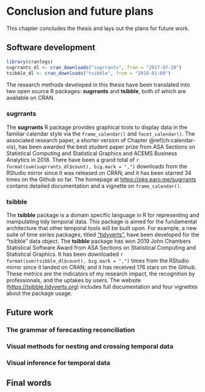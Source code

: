 # Conclusion and future plans {#ch:conclusion}

This chapter concludes the thesis and lays out the plans for future work.

## Software development

```r
library(cranlogs)
sugrrants_dl <- cran_downloads("sugrrants", from = "2017-07-28")
tsibble_dl <- cran_downloads("tsibble", from = "2018-01-09")
```

The research methods developed in this thesis have been translated into two open source R packages: **sugrrants** and **tsibble**, both of which are available on CRAN.

### sugrrants

The **sugrrants** R package provides graphical tools to display data in the familiar calendar style via the `frame_calendar()` and `facet_calendar()`. The associated research paper, a shorter version of Chapter \@ref(ch:calendar-vis), has been awarded the best student paper prize from ASA Sections on Statistical Computing and Statistical Graphics and ACEMS Business Analytics in 2018. There have been a grand total of `r format(sum(sugrrants_dl$count), big.mark = ",")` downloads from the RStudio mirror since it was released on CRAN; and it has been starred 34 times on the Github so far. The homepage at <https://pkg.earo.me/sugrrants> contains detailed documentation and a vignette on `frame_calendar()`.

### tsibble

The **tsibble** package is a domain specific language in R for representing and manipulating tidy temporal data. This package is aimed for the fundamental architecture that other temporal tools will be built upon. For example, a new suite of time series packages, titled ["tidyverts"](https://github.com/tidyverts), have been developed for the "tsibble" data object. The **tsibble** package has won 2019 John Chambers Statistical Software Award from ASA Sections on Statistical Computing and Statistical Graphics. It has been downloaded `r format(sum(tsibble_dl$count), big.mark = ",")` times from the RStudio mirror since it landed on CRAN; and it has received 176 stars on the Github. These metrics are the indicators of my research impact, the recognition by professionals, and the uptakes by users. The website (<https://tsibble.tidyverts.org>) includes full documentation and four vignettes about the package usage.

## Future work

### The grammar of forecasting reconciliation

### Visual methods for nesting and crossing temporal data

### Visual inference for temporal data

## Final words

